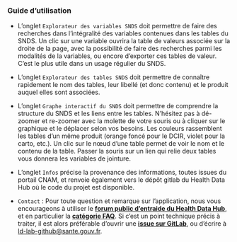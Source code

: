 ### Guide d'utilisation

- L’onglet `Explorateur des variables SNDS` doit permettre de faire des recherches dans l’intégralité des variables contenues dans les tables du SNDS. Un clic sur une variable ouvrira la table de valeurs associée sur la droite de la page, avec la possibilité de faire des recherches parmi les modalités de la variables, ou encore d’exporter ces tables de valeur. C’est le plus utile dans un usage régulier du SNDS.

- L’onglet `Explorateur des tables SNDS` doit permettre de connaître rapidement le nom des tables, leur libellé (et donc contenu) et le produit auquel elles sont associées.

- L’onglet `Graphe interactif du SNDS` doit permettre de comprendre la structure du SNDS et les liens entre les tables. N’hésitez pas à dé-zoomer et re-zoomer avec la molette de votre souris ou à cliquer sur le graphique et le déplacer selon vos besoins.
Les couleurs rassemblent les tables d’un même produit (orange foncé pour le DCIR, violet pour la carto, etc.). Un clic sur le nœud d’une table permet de voir le nom et le contenu de la table. Passer la souris sur un lien qui relie deux tables vous donnera les variables de jointure.

- L’onglet `Infos` précise la provenance des informations, toutes issues du portail CNAM, et renvoie également vers le dépôt gitlab du Health Data Hub où le code du projet est disponible.

- `Contact` : Pour toute question et remarque sur l'application, nous vous encourageons à utiliser le **[forum public d'entraide du Health Data Hub](https://entraide.health-data-hub.fr/)**, et en particulier la **[catégorie FAQ](https://entraide.health-data-hub.fr/c/faq)**. Si c'est un point technique précis à traiter, il est alors préférable d'ouvrir une **[issue sur GitLab](https://gitlab.com/healthdatahub/dico-snds/issues)**, ou d'écrire à <ld-lab-github@sante.gouv.fr>.
